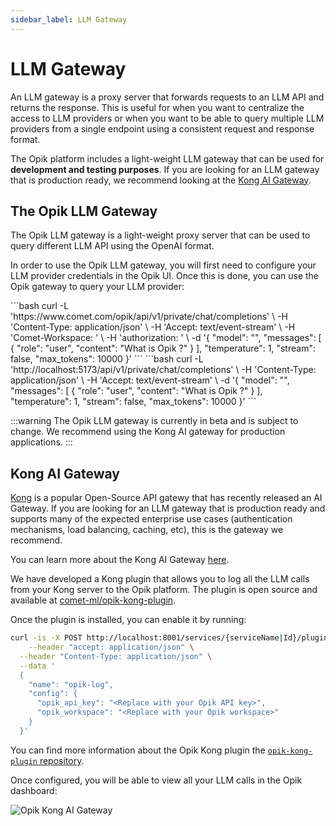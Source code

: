 ```yaml
---
sidebar_label: LLM Gateway
---
```



# LLM Gateway

An LLM gateway is a proxy server that forwards requests to an LLM API and returns the response. This is useful for when you want to centralize the access to LLM providers or when you want to be able to query multiple LLM providers from a single endpoint using a consistent request and response format.

The Opik platform includes a light-weight LLM gateway that can be used for **development and testing purposes**. If you are looking for an LLM gateway that is production ready, we recommend looking at the [Kong AI Gateway](https://docs.konghq.com/gateway/latest/ai-gateway/).

## The Opik LLM Gateway

The Opik LLM gateway is a light-weight proxy server that can be used to query different LLM API using the OpenAI format.

In order to use the Opik LLM gateway, you will first need to configure your LLM provider credentials in the Opik UI. Once this is done, you can use the Opik gateway to query your LLM provider:

<Tabs>
    <TabItem value="Opik Cloud" title="Opik Cloud">
    ```bash
    curl -L 'https://www.comet.com/opik/api/v1/private/chat/completions' \
    -H 'Content-Type: application/json' \
    -H 'Accept: text/event-stream' \
    -H 'Comet-Workspace: <OPIK_WORKSPACE>' \
    -H 'authorization: <OPIK_API_KEY>' \
    -d '{
        "model": "<LLM_MODEL>",
        "messages": [
            {
                "role": "user",
                "content": "What is Opik ?"
            }
        ],
        "temperature": 1,
        "stream": false,
        "max_tokens": 10000
    }'
    ```
    </TabItem>
        <TabItem value="Opik self-hosted" title="Opik self-hosted">
    ```bash
    curl -L 'http://localhost:5173/api/v1/private/chat/completions' \
    -H 'Content-Type: application/json' \
    -H 'Accept: text/event-stream' \
    -d '{
        "model": "<LLM_MODEL>",
        "messages": [
            {
                "role": "user",
                "content": "What is Opik ?"
            }
        ],
        "temperature": 1,
        "stream": false,
        "max_tokens": 10000
    }'
    ```
    </TabItem>
</Tabs>

:::warning
The Opik LLM gateway is currently in beta and is subject to change. We recommend using the Kong AI gateway for production applications.
:::

## Kong AI Gateway

[Kong](https://docs.konghq.com/gateway/latest/) is a popular Open-Source API gatewy that has recently released an AI Gateway.
If you are looking for an LLM gateway that is production ready and supports many of the expected enterprise use cases
(authentication mechanisms, load balancing, caching, etc), this is the gateway we recommend.

You can learn more about the Kong AI Gateway [here](https://docs.konghq.com/gateway/latest/ai-gateway/).

We have developed a Kong plugin that allows you to log all the LLM calls from your Kong server to the Opik platform.
The plugin is open source and available at [comet-ml/opik-kong-plugin](https://github.com/comet-ml/opik-kong-plugin).

Once the plugin is installed, you can enable it by running:

```bash
curl -is -X POST http://localhost:8001/services/{serviceName|Id}/plugins \
    --header "accept: application/json" \
  --header "Content-Type: application/json" \
  --data '
  {
    "name": "opik-log",
    "config": {
      "opik_api_key": "<Replace with your Opik API key>",
      "opik_workspace": "<Replace with your Opik workspace>"
    }
  }'
```

You can find more information about the Opik Kong plugin the [`opik-kong-plugin` repository](https://github.com/comet-ml/opik-kong-plugin).

Once configured, you will be able to view all your LLM calls in the Opik dashboard:

![Opik Kong AI Gateway](/img/production/opik-kong-gateway.png)
